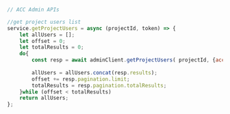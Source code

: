 ```js title="services/aps.js"

// ACC Admin APIs

//get project users list
service.getProjectUsers = async (projectId, token) => {
    let allUsers = [];
    let offset = 0;
    let totalResults = 0;
    do{
        const resp = await adminClient.getProjectUsers( projectId, {accessToken:token,offset:offset});
        
        allUsers = allUsers.concat(resp.results);
        offset += resp.pagination.limit;
        totalResults = resp.pagination.totalResults;
    }while (offset < totalResults) 
    return allUsers;    
}; 
```